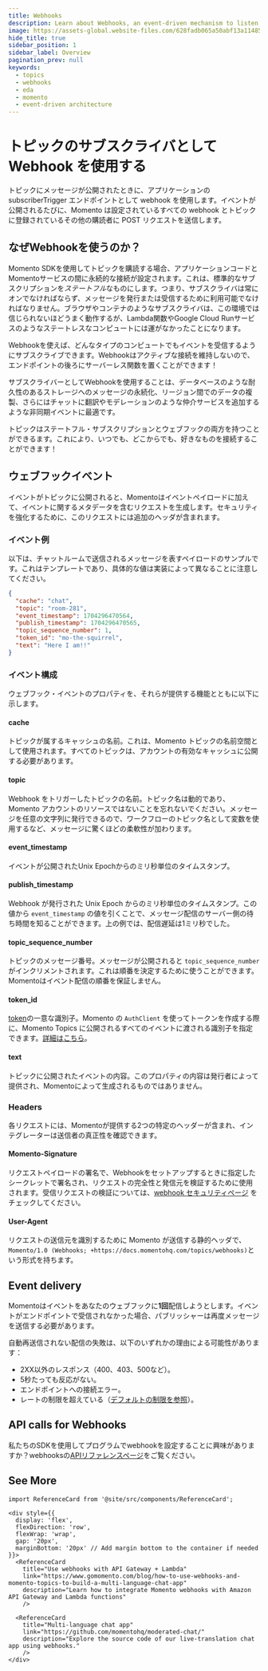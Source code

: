 ```yaml
---
title: Webhooks
description: Learn about Webhooks, an event-driven mechanism to listen to Momento Topics
image: https://assets-global.website-files.com/628fadb065a50abf13a11485/659580dc80a9699d3d1ae72a_webhooks-launch-blog-header.png
hide_title: true
sidebar_position: 1
sidebar_label: Overview
pagination_prev: null
keywords:
  - topics
  - webhooks
  - eda
  - momento
  - event-driven architecture
---
```


# トピックのサブスクライバとして Webhook を使用する

トピックにメッセージが公開されたときに、アプリケーションの subscriberTrigger エンドポイントとして webhook を使用します。イベントが公開されるたびに、Momento は設定されているすべての webhook とトピックに登録されているその他の購読者に POST リクエストを送信します。

## なぜWebhookを使うのか？

Momento SDKを使用してトピックを購読する場合、アプリケーションコードとMomentoサービスの間に永続的な接続が設定されます。これは、標準的なサブスクリプションを*ステートフル*なものにします。つまり、サブスクライバは常にオンでなければならず、メッセージを発行または受信するために利用可能でなければなりません。ブラウザやコンテナのようなサブスクライバは、この環境では信じられないほどうまく動作するが、Lambda関数やGoogle Cloud Runサービスのようなステートレスなコンピュートには運がなかったことになります。

Webhookを使えば、どんなタイプのコンピュートでもイベントを受信するようにサブスクライブできます。Webhookはアクティブな接続を維持しないので、エンドポイントの後ろにサーバーレス関数を置くことができます！

サブスクライバーとしてWebhookを使用することは、データベースのような耐久性のあるストレージへのメッセージの永続化、リージョン間でのデータの複製、さらにはチャットに翻訳やモデレーションのような仲介サービスを追加するような非同期イベントに最適です。

トピックはステートフル・サブスクリプションとウェブフックの両方を持つことができるます。これにより、いつでも、どこからでも、好きなものを接続することができます！

## ウェブフックイベント

イベントがトピックに公開されると、Momentoはイベントペイロードに加えて、イベントに関するメタデータを含むリクエストを生成します。セキュリティを強化するために、このリクエストには追加のヘッダが含まれます。

### イベント例

以下は、チャットルームで送信されるメッセージを表すペイロードのサンプルです。これはテンプレートであり、具体的な値は実装によって異なることに注意してください。

```json
{
  "cache": "chat",
  "topic": "room-281",
  "event_timestamp": 1704296470564,
  "publish_timestamp": 1704296470565,
  "topic_sequence_number": 1,
  "token_id": "mo-the-squirrel",
  "text": "Here I am!!"
}
```

### イベント構成

ウェブフック・イベントのプロパティを、それらが提供する機能とともに以下に示します。

#### cache

トピックが属するキャッシュの名前。これは、Momento トピックの名前空間として使用されます。すべてのトピックは、アカウントの有効なキャッシュに公開する必要があります。

#### topic

Webhook をトリガーしたトピックの名前。トピック名は動的であり、Momento アカウントのリソースではないことを忘れないでください。メッセージを任意の文字列に発行できるので、ワークフローのトピック名として変数を使用するなど、メッセージに驚くほどの柔軟性が加わります。

#### event_timestamp

イベントが公開されたUnix Epochからのミリ秒単位のタイムスタンプ。

#### publish_timestamp

Webhook が発行された Unix Epoch からのミリ秒単位のタイムスタンプ。この値から `event_timestamp` の値を引くことで、メッセージ配信のサーバー側の待ち時間を知ることができます。上の例では、配信遅延は1ミリ秒でした。

#### topic_sequence_number

トピックのメッセージ番号。メッセージが公開されると `topic_sequence_number` がインクリメントされます。これは順番を決定するために使うことができます。Momentoはイベント配信の順番を保証しません。

#### token_id

[token](./topics/develop/authentication/tokens)の一意な識別子。Momento の `AuthClient` を使ってトークンを作成する際に、Momento Topics に公開されるすべてのイベントに渡される識別子を指定できます。[詳細はこちら](https://www.gomomento.com/blog/momento-topics-just-got-more-secure-introducing-embedded-token-identifiers)。

#### text

トピックに公開されたイベントの内容。このプロパティの内容は発行者によって提供され、Momentoによって生成されるものではありません。

### Headers

各リクエストには、Momentoが提供する2つの特定のヘッダーが含まれ、インテグレーターは送信者の真正性を確認できます。

#### Momento-Signature

リクエストペイロードの署名で、Webhookをセットアップするときに指定したシークレットで署名され、リクエストの完全性と発信元を検証するために使用されます。受信リクエストの検証については、[webhook セキュリティページ](./security.md) をチェックしてください。

#### User-Agent

リクエストの送信元を識別するために Momento が送信する静的ヘッダで、`Momento/1.0 (Webhooks; +https://docs.momentohq.com/topics/webhooks)`という形式を持ちます。

## Event delivery

Momentoはイベントをあなたのウェブフックに**1回**配信しようとします。イベントがエンドポイントで受信されなかった場合、パブリッシャーは再度メッセージを送信する必要があります。

自動再送信されない配信の失敗は、以下のいずれかの理由による可能性があります：

* 2XX以外のレスポンス（400、403、500など）。
* 5秒たっても反応がない。
* エンドポイントへの接続エラー。
* レートの制限を超えている（[デフォルトの制限を参照](./topics/limits)）。

## API calls for Webhooks

私たちのSDKを使用してプログラムでwebhookを設定することに興味がありますか？webhooksの[APIリファレンスページ](./topics/develop/api-reference/webhooks)をご覧ください。

## See More

```mdx-code-block
import ReferenceCard from '@site/src/components/ReferenceCard';

<div style={{
  display: 'flex',
  flexDirection: 'row',
  flexWrap: 'wrap',
  gap: '20px',
  marginBottom: '20px' // Add margin bottom to the container if needed
}}>
  <ReferenceCard
    title="Use webhooks with API Gateway + Lambda"
    link="https://www.gomomento.com/blog/how-to-use-webhooks-and-momento-topics-to-build-a-multi-language-chat-app"
    description="Learn how to integrate Momento webhooks with Amazon API Gateway and Lambda functions"
    />

  <ReferenceCard
    title="Multi-language chat app"
    link="https://github.com/momentohq/moderated-chat/"
    description="Explore the source code of our live-translation chat app using webhooks."
    />
</div>
```
